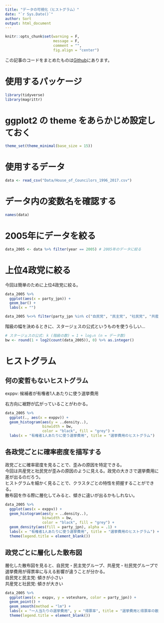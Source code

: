 ---
title: "データの可視化（ヒストグラム）"
date: "`r Sys.Date()`"
author: Sort
output: html_document
---

```{r, include=FALSE}
knitr::opts_chunk$set(warning = F,
                      message = F,
                      comment = "",
                      fig.align = "center")
```

この記事のコードをまとめたものは[Github](https://github.com/FruitGranola?tab=repositories)にあります。

# 使用するパッケージ

```{r}
library(tidyverse)
library(magrittr)
```

# ggplot2 の theme をあらかじめ設定しておく

```{r}
theme_set(theme_minimal(base_size = 15))
```

# 使用するデータ

```{r}
data <- read_csv("Data/House_of_Councilors_1996_2017.csv")
```

# データ内の変数名を確認する

```{r}
names(data)
```

# 2005年にデータを絞る

```{r}
data_2005 <- data %>% filter(year == 2005) # 2005年のデータに絞る
```

# 上位4政党に絞る

今回は簡単のために上位4政党に絞る。

```{r}
data_2005 %>% 
  ggplot(aes(x = party_jpn)) +
  geom_bar() +
  labs(x = "")
```

```{r}
data_2005 %<>% filter(party_jpn %in% c("自民党", "民主党", "社民党", "共産党"))
```

階級の幅を決めるときに、スタージェスの公式というものを使うらしい...

```{r}
# スタージェスの公式: k (階級の数) = 1 + log₂n (n = データ数)
bw <- round(1 + log2(count(data_2005)), 0) %>% as.integer()
```

# ヒストグラム

## 何の変哲もないヒストグラム

exppv: 候補者が有権者1人あたりに使う選挙費用

右方向に裾野が広がっていることがわかる。

```{r}
data_2005 %>% 
  ggplot(., aes(x = exppv)) +
  geom_histogram(aes(y = ..density..), 
                 binwidth = bw,
                 color = "black", fill = "grey") +
  labs(x = "有権者1人あたりに使う選挙費用", title = "選挙費用のヒストグラム") 
```

## 各政党ごとに確率密度を描写する

政党ごとに確率密度を見ることで、歪みの原因を特定できる。  
今回は共産党と社民党が歪みの原因のように見える。政党の大きさで選挙費用に差が出るのだろう。  
ヒストグラムを細かく見ることで、クラスタごとの特性を把握することができる。  
散布図を作る際に層化してみると、傾きに違いが出るかもしれない。

```{r}
data_2005 %>% 
  ggplot(aes(x = exppv)) +
  geom_histogram(aes(y = ..density..), 
                 binwidth = bw,
                 color = "black", fill = "grey") +
  geom_density(aes(fill = party_jpn), alpha = .1) +
  labs(x = "有権者1人あたりに使う選挙費用", title = "選挙費用のヒストグラム") +
  theme(legend.title = element_blank())
```

## 政党ごとに層化した散布図

層化した散布図を見ると、自民党・民主党グループ、共産党・社民党グループで選挙費用が得票率に与える影響が違うことが分かる。  
自民党と民主党: 傾きが小さい  
共産党と社民党: 傾きが大きい  

```{r}
data_2005 %>% 
  ggplot(aes(x = exppv, y = voteshare, color = party_jpn)) +
  geom_point() +
  geom_smooth(method = "lm") +
  labs(x = "一人当たりの選挙費用", y = "得票率", title = "選挙費用と得票率の散布図") +
  theme(legend.title = element_blank())
```




